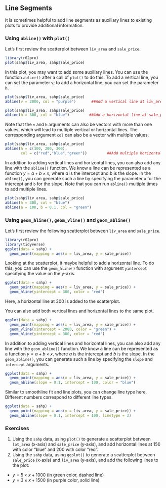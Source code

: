 ## Line Segments {#add-auxiliary}

It is sometimes helpful to add line segments as auxiliary lines to existing plots to provide additional information. 

### Using `abline()` with `plot()`

Let's first review the scatterplot between `liv_area` and `sale_price`. 

```r
library(r02pro)
plot(sahp$liv_area, sahp$sale_price)
```

In this plot, you may want to add some auxiliary lines. You can use the function `abline()` after a call of `plot()` to do this. To add a vertical line, you can set the parameter `v`; to add a horizontal line, you can set the parameter `h`.

```r
plot(sahp$liv_area, sahp$sale_price)
abline(v = 2000, col = "purple")       ##Add a vertical line at liv_area = 2000
```


```r
plot(sahp$liv_area, sahp$sale_price)
abline(h = 300, col = "blue")         ##Add a horizontal line at sale_price = 2000
```

Note that the `v` and `h` arguments can also be vectors with more than one values, which will lead to multiple vertical or horizontal lines.  The corresponding argument `col` can also be a vector with multiple values. 
```r
plot(sahp$liv_area, sahp$sale_price)
abline(h = c(100, 200, 300), 
       col = c("red","blue","green"))         ##Add multiple horizontal lines
```


In addition to adding vertical lines and horizontal lines, you can also add any line with the `abline()` function. We know a line can be represented as a function $y = a + b\times x$, where $a$ is the intercept and $b$ is the slope. In the `abline()`, you can generate such a line by specifying the parameter `a` for the intercept and `b` for the slope. Note that you can run  `abline()` multiple times to add multiple lines.

```r
plot(sahp$liv_area, sahp$sale_price)
abline(h = 300, col = "blue")   
abline(a = 100, b = 0.1, col = "green") 
```

### Using `geom_hline()`, `geom_vline()` and `geom_abline()`

Let's first review the following scatterplot between `liv_area` and `sale_price`. 

```r
library(r02pro)
library(tidyverse)
ggplot(data = sahp) + 
  geom_point(mapping = aes(x = liv_area, y = sale_price))
```

Looking at the scatterplot, it maybe helpful to add a horizontal line. To do this, you can use the `geom_hline()` function with argument `yintercept` specifying the value on the y-axis. 

```r
ggplot(data = sahp) + 
  geom_point(mapping = aes(x = liv_area, y = sale_price)) + 
  geom_hline(yintercept = 300, color = "red")
```

Here, a horizontal line at 300 is added to the scatterplot. 

You can also add both vertical lines and horizontal lines to the same plot. 

```r
ggplot(data = sahp) + 
  geom_point(mapping = aes(x = liv_area, y = sale_price)) + 
  geom_vline(xintercept = 2000, color = "green") + 
  geom_hline(yintercept = 300, color = "red")
```

In addition to adding vertical lines and horizontal lines, you can also add any line with the `geom_abline()` function. We know a line can be represented as a function $y = a + b\times x$, where $a$ is the intercept and $b$ is the slope. In the `geom_abline()`, you can generate such a line by specifying the `slope` and `intercept` arguments. 

```r
ggplot(data = sahp) + 
  geom_point(mapping = aes(x = liv_area, y = sale_price)) + 
  geom_abline(slope = 0.1, intercept = 100, color = "blue")
```

Similar to smoothline fit and line plots, you can change line type here. Different numbers correspond to different line types.

```r
ggplot(data = sahp) + 
  geom_point(mapping = aes(x = liv_area, y = sale_price)) + 
  geom_abline(slope = 0.1, intercept = 100, linetype = 3) 
```

### Exercises


1. Using the `sahp` data, using `plot()` to generate a scatterplot between `lot_area` (x-axis) and `sale_price` (y-axis), and add horizontal lines at 150 with color "blue" and 200 with color "red".
2. Using the `sahp` data, using `ggplot()` to generate a scatterplot between `sale_price` (x-axis) and `liv_area` (y-axis), and add the following lines to the plot: 
- $y = 5\times x + 1000$ (in green color, dashed line)
- $y = 3\times x + 1500$ (in purple color, solid line)





